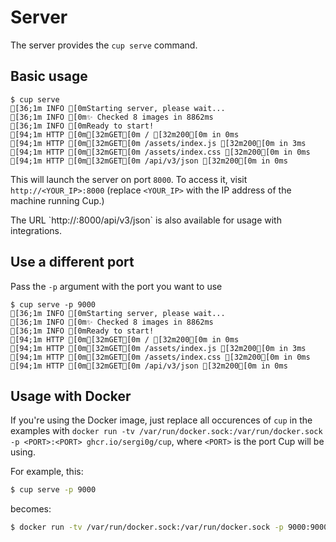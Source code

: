 
# Server

The server provides the `cup serve` command.

## Basic usage

```ansi
$ cup serve
[36;1m INFO [0mStarting server, please wait...
[36;1m INFO [0m✨ Checked 8 images in 8862ms
[36;1m INFO [0mReady to start!
[94;1m HTTP [0m[32mGET[0m / [32m200[0m in 0ms
[94;1m HTTP [0m[32mGET[0m /assets/index.js [32m200[0m in 3ms
[94;1m HTTP [0m[32mGET[0m /assets/index.css [32m200[0m in 0ms
[94;1m HTTP [0m[32mGET[0m /api/v3/json [32m200[0m in 0ms
```

This will launch the server on port `8000`. To access it, visit `http://<YOUR_IP>:8000` (replace `<YOUR_IP>` with the IP address of the machine running Cup.)

<Callout>
The URL `http://<YOUR_IP>:8000/api/v3/json` is also available for usage with integrations.
</Callout>

## Use a different port

Pass the `-p` argument with the port you want to use

```ansi
$ cup serve -p 9000
[36;1m INFO [0mStarting server, please wait...
[36;1m INFO [0m✨ Checked 8 images in 8862ms
[36;1m INFO [0mReady to start!
[94;1m HTTP [0m[32mGET[0m / [32m200[0m in 0ms
[94;1m HTTP [0m[32mGET[0m /assets/index.js [32m200[0m in 3ms
[94;1m HTTP [0m[32mGET[0m /assets/index.css [32m200[0m in 0ms
[94;1m HTTP [0m[32mGET[0m /api/v3/json [32m200[0m in 0ms
```

## Usage with Docker

If you're using the Docker image, just replace all occurences of `cup` in the examples with `docker run -tv /var/run/docker.sock:/var/run/docker.sock -p <PORT>:<PORT> ghcr.io/sergi0g/cup`, where `<PORT>` is the port Cup will be using.

For example, this:

```bash
$ cup serve -p 9000
```

becomes:

```bash
$ docker run -tv /var/run/docker.sock:/var/run/docker.sock -p 9000:9000 ghcr.io/sergi0g/cup serve -p 9000
```
